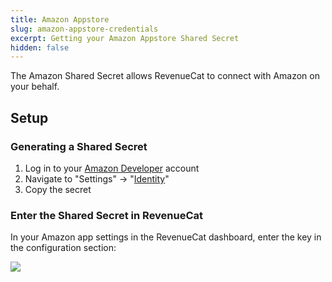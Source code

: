 ```yaml
---
title: Amazon Appstore
slug: amazon-appstore-credentials
excerpt: Getting your Amazon Appstore Shared Secret
hidden: false
---
```

The Amazon Shared Secret allows RevenueCat to connect with Amazon on your behalf. 

## Setup

### Generating a Shared Secret

1. Log in to your [Amazon Developer](https://developer.amazon.com/) account
2. Navigate to "Settings" -> "[Identity](https://developer.amazon.com/settings/console/sdk/shared-key)"
3. Copy the secret

### Enter the Shared Secret in RevenueCat

In your Amazon app settings in the RevenueCat dashboard, enter the key in the configuration section:

![](/images/57d36db-app.revenuecat.com_projects_85ff18c7_apps_appefe5647c50_1_0b3a1036bab2da0335981bff52fc1fc2.png)